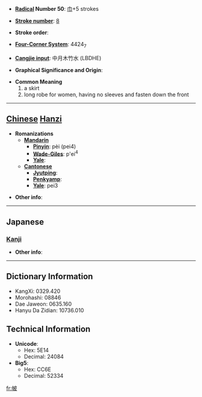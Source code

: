 * '''[[Wiktionary:Chinese radical index| Radical]] Number 50''': [[Wiktionary:Chinese radical index 巾|巾]]+5 strokes

* '''[[Wiktionary:Chinese total strokes index|Stroke number]]''': [[Wiktionary:Chinese total strokes index 8|8]]

* '''Stroke order''': 

* '''[[Wiktionary:Chinese four corner index|Four-Corner System]]''': 4424<sub>7</sub>

* '''[[Wiktionary:Chinese Cangjie index|Cangjie input]]''': 中月木竹水 (LBDHE)

* '''Graphical Significance and Origin''': 

* '''Common Meaning'''
*#a skirt
*# long robe for women, having no sleeves and fasten down the front


----

== [[Chinese]] [[Hanzi]] ==

* '''Romanizations'''
** '''[[Mandarin]]'''
*** '''[[Pinyin]]''': pèi (pei4)
*** '''[[Wade-Giles]]''': p'ei<sup>4</sup>
*** '''[[Yale]]''': 
** '''[[Cantonese]]'''
*** '''[[Jyutping]]''':
*** '''[[Penkyamp]]''': 
*** '''[[Yale]]''': pei3

* '''Other info''': 

----

==Japanese==
===[[Kanji]]===
{{kanji|on readings=[[ひ]] (hi)
|kun readings=[[ふくろ]] (fukuro)
}}

* '''Other info''':  

----

== Dictionary Information ==

* KangXi: 0329.420
* Morohashi: 08846
* Dae Jaweon: 0635.160
* Hanyu Da Zidian: 10736.010

== Technical Information ==

* '''Unicode''':
** Hex: 5E14
** Decimal: 24084
* '''Big5''':
** Hex: CC6E
** Decimal: 52334

[[fr:帔]]